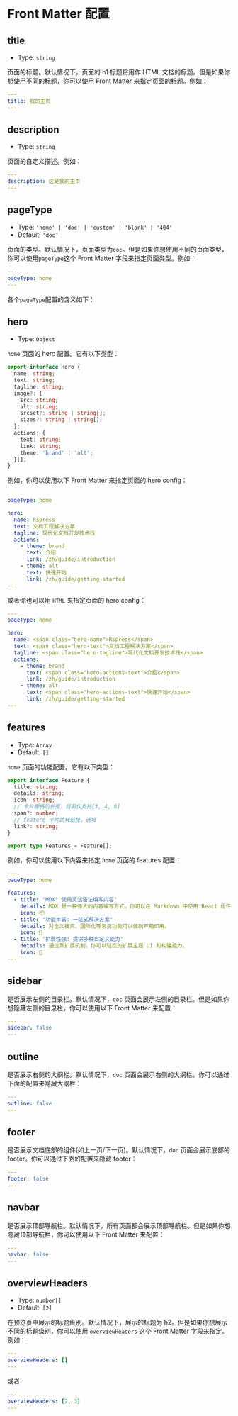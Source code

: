 # Front Matter 配置

## title

- Type: `string`

页面的标题。默认情况下，页面的 h1 标题将用作 HTML 文档的标题。但是如果你想使用不同的标题，你可以使用 Front Matter 来指定页面的标题。例如：

```yaml
---
title: 我的主页
---
```

## description

- Type: `string`

页面的自定义描述。例如：

```yaml
---
description: 这是我的主页
---
```

## pageType

- Type: `'home' | 'doc' | 'custom' | 'blank' | '404'`
- Default: `'doc'`

页面的类型。默认情况下，页面类型为`doc`。但是如果你想使用不同的页面类型，你可以使用`pageType`这个 Front Matter 字段来指定页面类型。例如：

```yaml
---
pageType: home
---
```

各个`pageType`配置的含义如下：


<PageType />

## hero

- Type: `Object`

`home` 页面的 hero 配置。它有以下类型：

```ts
export interface Hero {
  name: string;
  text: string;
  tagline: string;
  image?: {
    src: string;
    alt: string;
    srcset?: string | string[];
    sizes?: string | string[];
  };
  actions: {
    text: string;
    link: string;
    theme: 'brand' | 'alt';
  }[];
}
```

例如，你可以使用以下 Front Matter 来指定页面的 hero config：

```yaml
---
pageType: home

hero:
  name: Rspress
  text: 文档工程解决方案
  tagline: 现代化文档开发技术栈
  actions:
    - theme: brand
      text: 介绍
      link: /zh/guide/introduction
    - theme: alt
      text: 快速开始
      link: /zh/guide/getting-started
---
```

或者你也可以用 `HTML` 来指定页面的 hero config：

```yaml
---
pageType: home

hero:
  name: <span class="hero-name">Rspress</span>
  text: <span class="hero-text">文档工程解决方案</span>
  tagline: <span class="hero-tagline">现代化文档开发技术栈</span>
  actions:
    - theme: brand
      text: <span class="hero-actions-text">介绍</span>
      link: /zh/guide/introduction
    - theme: alt
      text: <span class="hero-actions-text">快速开始</span>
      link: /zh/guide/getting-started
---
```

## features

- Type: `Array`
- Default: `[]`

`home` 页面的功能配置。它有以下类型：

```ts
export interface Feature {
  title: string;
  details: string;
  icon: string;
  // 卡片栅格的长度，目前仅支持[3, 4, 6]
  span?: number;
  // feature 卡片跳转链接，选填
  link?: string;
}

export type Features = Feature[];
```

例如，你可以使用以下内容来指定 `home` 页面的 features 配置：

```yaml
---
pageType: home

features:
  - title: 'MDX: 使用灵活语法编写内容'
    details: MDX 是一种强大的内容编写方式，你可以在 Markdown 中使用 React 组件。
    icon: 📦
  - title: '功能丰富: 一站式解决方案'
    details: 对全文搜索、国际化等常见功能可以做到开箱即用。
    icon: 🎨
  - title: '扩展性强: 提供多种自定义能力'
    details: 通过其扩展机制，你可以轻松的扩展主题 UI 和构建能力。
    icon: 🚀
---
```

## sidebar

是否展示左侧的目录栏。默认情况下，`doc` 页面会展示左侧的目录栏。但是如果你想隐藏左侧的目录栏，你可以使用以下 Front Matter 来配置：

```yaml
---
sidebar: false
---
```

## outline

是否展示右侧的大纲栏。默认情况下，`doc` 页面会展示右侧的大纲栏。你可以通过下面的配置来隐藏大纲栏：

```yaml
---
outline: false
---
```

## footer

是否展示文档底部的组件(如上一页/下一页)。默认情况下，`doc` 页面会展示底部的 footer。你可以通过下面的配置来隐藏 footer：

```yaml
---
footer: false
---
```

## navbar

是否展示顶部导航栏。默认情况下，所有页面都会展示顶部导航栏。但是如果你想隐藏顶部导航栏，你可以使用以下 Front Matter 来配置：

```yaml
---
navbar: false
---
```

## overviewHeaders

- Type: `number[]`
- Default: `[2]`

在预览页中展示的标题级别。默认情况下，展示的标题为 h2。但是如果你想展示不同的标题级别，你可以使用 `overviewHeaders` 这个 Front Matter 字段来指定。例如：

```yaml
---
overviewHeaders: []
---
```

或者

```yaml
---
overviewHeaders: [2, 3]
---
```
